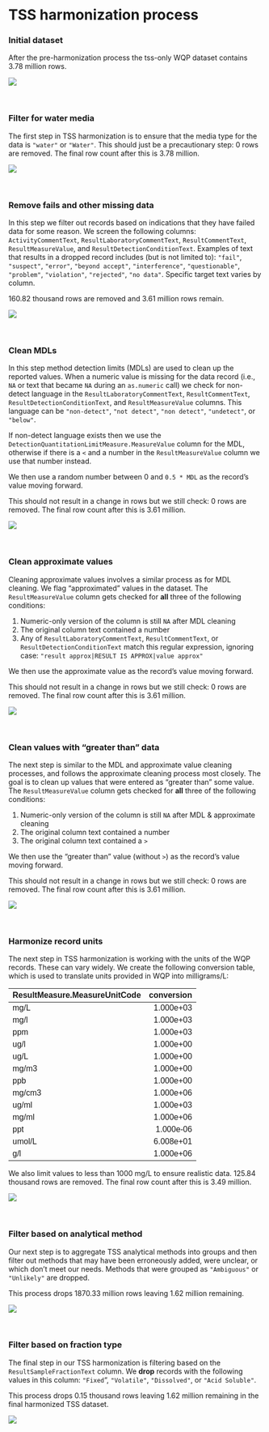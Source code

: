 
# TSS harmonization process

### Initial dataset

After the pre-harmonization process the tss-only WQP dataset contains
3.78 million rows.

![](/Users/mbrousil/Documents/aquasat_v2/chapters/07_tss_harmonization_files/figure-gfm/unnamed-chunk-4-1.png)<!-- -->

<br>

### Filter for water media

The first step in TSS harmonization is to ensure that the media type for
the data is `"water"` or `"Water"`. This should just be a precautionary
step: 0 rows are removed. The final row count after this is 3.78
million.

![](/Users/mbrousil/Documents/aquasat_v2/chapters/07_tss_harmonization_files/figure-gfm/unnamed-chunk-6-1.png)<!-- -->

<br>

### Remove fails and other missing data

In this step we filter out records based on indications that they have
failed data for some reason. We screen the following columns:
`ActivityCommentText`, `ResultLaboratoryCommentText`,
`ResultCommentText`, `ResultMeasureValue`, and
`ResultDetectionConditionText`. Examples of text that results in a
dropped record includes (but is not limited to): `"fail"`, `"suspect"`,
`"error"`, `"beyond accept"`, `"interference"`, `"questionable"`,
`"problem"`, `"violation"`, `"rejected"`, `"no data"`. Specific target
text varies by column.

160.82 thousand rows are removed and 3.61 million rows remain.

![](/Users/mbrousil/Documents/aquasat_v2/chapters/07_tss_harmonization_files/figure-gfm/unnamed-chunk-8-1.png)<!-- -->

<br>

### Clean MDLs

In this step method detection limits (MDLs) are used to clean up the
reported values. When a numeric value is missing for the data record
(i.e., `NA` or text that became `NA` during an `as.numeric` call) we
check for non-detect language in the `ResultLaboratoryCommentText`,
`ResultCommentText`, `ResultDetectionConditionText`, and
`ResultMeasureValue` columns. This language can be `"non-detect"`,
`"not detect"`, `"non detect"`, `"undetect"`, or `"below"`.

If non-detect language exists then we use the
`DetectionQuantitationLimitMeasure.MeasureValue` column for the MDL,
otherwise if there is a `<` and a number in the `ResultMeasureValue`
column we use that number instead.

We then use a random number between 0 and `0.5 * MDL` as the record’s
value moving forward.

This should not result in a change in rows but we still check: 0 rows
are removed. The final row count after this is 3.61 million.

![](/Users/mbrousil/Documents/aquasat_v2/chapters/07_tss_harmonization_files/figure-gfm/unnamed-chunk-10-1.png)<!-- -->

<br>

### Clean approximate values

Cleaning approximate values involves a similar process as for MDL
cleaning. We flag “approximated” values in the dataset. The
`ResultMeasureValue` column gets checked for **all** three of the
following conditions:

1.  Numeric-only version of the column is still `NA` after MDL cleaning
2.  The original column text contained a number
3.  Any of `ResultLaboratoryCommentText`, `ResultCommentText`, or
    `ResultDetectionConditionText` match this regular expression,
    ignoring case: `"result approx|RESULT IS APPROX|value approx"`

We then use the approximate value as the record’s value moving forward.

This should not result in a change in rows but we still check: 0 rows
are removed. The final row count after this is 3.61 million.

![](/Users/mbrousil/Documents/aquasat_v2/chapters/07_tss_harmonization_files/figure-gfm/unnamed-chunk-12-1.png)<!-- -->

<br>

### Clean values with “greater than” data

The next step is similar to the MDL and approximate value cleaning
processes, and follows the approximate cleaning process most closely.
The goal is to clean up values that were entered as “greater than” some
value. The `ResultMeasureValue` column gets checked for **all** three of
the following conditions:

1.  Numeric-only version of the column is still `NA` after MDL &
    approximate cleaning
2.  The original column text contained a number
3.  The original column text contained a `>`

We then use the “greater than” value (without `>`) as the record’s value
moving forward.

This should not result in a change in rows but we still check: 0 rows
are removed. The final row count after this is 3.61 million.

![](/Users/mbrousil/Documents/aquasat_v2/chapters/07_tss_harmonization_files/figure-gfm/unnamed-chunk-14-1.png)<!-- -->

<br>

### Harmonize record units

The next step in TSS harmonization is working with the units of the WQP
records. These can vary widely. We create the following conversion
table, which is used to translate units provided in WQP into
milligrams/L:

<table class=" lightable-paper table" style="font-family: &quot;Arial Narrow&quot;, arial, helvetica, sans-serif; margin-left: auto; margin-right: auto; width: auto !important; margin-left: auto; margin-right: auto;">
<thead>
<tr>
<th style="text-align:left;">
ResultMeasure.MeasureUnitCode
</th>
<th style="text-align:right;">
conversion
</th>
</tr>
</thead>
<tbody>
<tr>
<td style="text-align:left;">
mg/L
</td>
<td style="text-align:right;">
1.000e+03
</td>
</tr>
<tr>
<td style="text-align:left;">
mg/l
</td>
<td style="text-align:right;">
1.000e+03
</td>
</tr>
<tr>
<td style="text-align:left;">
ppm
</td>
<td style="text-align:right;">
1.000e+03
</td>
</tr>
<tr>
<td style="text-align:left;">
ug/l
</td>
<td style="text-align:right;">
1.000e+00
</td>
</tr>
<tr>
<td style="text-align:left;">
ug/L
</td>
<td style="text-align:right;">
1.000e+00
</td>
</tr>
<tr>
<td style="text-align:left;">
mg/m3
</td>
<td style="text-align:right;">
1.000e+00
</td>
</tr>
<tr>
<td style="text-align:left;">
ppb
</td>
<td style="text-align:right;">
1.000e+00
</td>
</tr>
<tr>
<td style="text-align:left;">
mg/cm3
</td>
<td style="text-align:right;">
1.000e+06
</td>
</tr>
<tr>
<td style="text-align:left;">
ug/ml
</td>
<td style="text-align:right;">
1.000e+03
</td>
</tr>
<tr>
<td style="text-align:left;">
mg/ml
</td>
<td style="text-align:right;">
1.000e+06
</td>
</tr>
<tr>
<td style="text-align:left;">
ppt
</td>
<td style="text-align:right;">
1.000e-06
</td>
</tr>
<tr>
<td style="text-align:left;">
umol/L
</td>
<td style="text-align:right;">
6.008e+01
</td>
</tr>
<tr>
<td style="text-align:left;">
g/l
</td>
<td style="text-align:right;">
1.000e+06
</td>
</tr>
</tbody>
</table>

We also limit values to less than 1000 mg/L to ensure realistic data.
125.84 thousand rows are removed. The final row count after this is 3.49
million.

![](/Users/mbrousil/Documents/aquasat_v2/chapters/07_tss_harmonization_files/figure-gfm/unnamed-chunk-17-1.png)<!-- -->

<br>

### Filter based on analytical method

Our next step is to aggregate TSS analytical methods into groups and
then filter out methods that may have been erroneously added, were
unclear, or which don’t meet our needs. Methods that were grouped as
`"Ambiguous"` or `"Unlikely"` are dropped.

This process drops 1870.33 million rows leaving 1.62 million remaining.

![](/Users/mbrousil/Documents/aquasat_v2/chapters/07_tss_harmonization_files/figure-gfm/unnamed-chunk-19-1.png)<!-- -->

<br>

### Filter based on fraction type

The final step in our TSS harmonization is filtering based on the
`ResultSampleFractionText` column. We **drop** records with the
following values in this column: `"Fixed`“, `"Volatile"`, `"Dissolved"`,
or `"Acid Soluble"`.

This process drops 0.15 thousand rows leaving 1.62 million remaining in
the final harmonized TSS dataset.

![](/Users/mbrousil/Documents/aquasat_v2/chapters/07_tss_harmonization_files/figure-gfm/unnamed-chunk-21-1.png)<!-- -->

